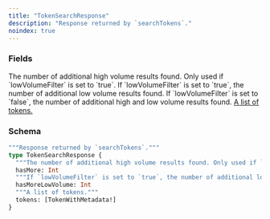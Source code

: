 ```yaml
---
title: "TokenSearchResponse"
description: "Response returned by `searchTokens`."
noindex: true
---
```


### Fields

<ResponseField name="hasMore" type="Int">
  The number of additional high volume results found. Only used if `lowVolumeFilter` is set to `true`.
</ResponseField>

<ResponseField name="hasMoreLowVolume" type="Int">
  If `lowVolumeFilter` is set to `true`, the number of additional low volume results found. If `lowVolumeFilter` is set to `false`, the number of additional high and low volume results found.
</ResponseField>

<a href="/api-reference/types/tokenwithmetadata">
  <ResponseField name="tokens" type="[TokenWithMetadata!]">
    A list of tokens.
  </ResponseField>
</a>

### Schema


```graphql 
"""Response returned by `searchTokens`."""
type TokenSearchResponse {
  """The number of additional high volume results found. Only used if `lowVolumeFilter` is set to `true`."""
  hasMore: Int
  """If `lowVolumeFilter` is set to `true`, the number of additional low volume results found. If `lowVolumeFilter` is set to `false`, the number of additional high and low volume results found."""
  hasMoreLowVolume: Int
  """A list of tokens."""
  tokens: [TokenWithMetadata!]
}
```
